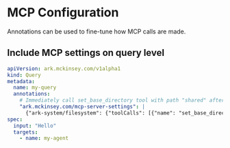 # MCP Configuration

Annotations can be used to fine-tune how MCP calls are made.

## Include MCP settings on query level

```yaml
apiVersion: ark.mckinsey.com/v1alpha1
kind: Query
metadata:
  name: my-query
  annotations:
    # Immediately call set_base_directory tool with path "shared" after initiating connection to filesystem
    "ark.mckinsey.com/mcp-server-settings": |
      {"ark-system/filesystem": {"toolCalls": [{"name": "set_base_directory", "arguments": {"path": "./shared"}}]}}
spec:
  input: "Hello"
  targets:
    - name: my-agent
```
